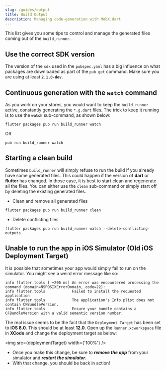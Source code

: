 ```yaml
---
slug: /guides/output
title: Build Output
description: Managing code-generation with MobX.dart
---
```


This list gives you some tips to control and manage the generated files coming out of the `build_runner`.

## Use the correct SDK version

The version of the `sdk` used in the `pubspec.yaml` has a big influence on what packages are downloaded as part of the `pub get` command. Make sure you are using at least **`2.1.0-dev`**.

## Continuous generation with the `watch` command

As you work on your stores, you would want to keep the `build_runner` active, constantly generating the `*.g.dart` files. The trick to keep it running is to use the **`watch`** sub-command, as shown below:

```
flutter packages pub run build_runner watch
```

OR

```
pub run build_runner watch
```

## Starting a clean build

Sometimes `build_runner` will simply refuse to run the build if you already have some generated files. This could happen if the version of **dart** or **flutter** has changed. In those case, it is best to start clean and regenerate all the files. You can either use the `clean` sub-command or simply start off by deleting the existing generated files.

- Clean and remove all generated files

```
flutter packages pub run build_runner clean
```

- Delete conflicting files

```
flutter packages pub run build_runner watch --delete-conflicting-outputs
```

## Unable to run the app in iOS Simulator (Old iOS Deployment Target)

It is possible that sometimes your app would simply fail to run on the simulator. You might see a weird error message like so:

```
info flutter.tools [ +206 ms] An error was encountered processing the command (domain=NSPOSIXErrorDomain, code=22):
info flutter.tools            Failed to install the requested application
info flutter.tools            The application's Info.plist does not contain CFBundleVersion.
info flutter.tools            Ensure your bundle contains a CFBundleVersion with a valid semantic version number.
```

The real issue seems to be the fact that the `Deployment Target` has been set to **iOS 8.0**. This should be at least **12.0**. Open up the `Runner.xcworkspace` file in **XCode** and change the deployment target as below:


<img src={deploymentTarget} width={'100%'} />

- Once you make this change, be sure to _**remove the app**_ from your simulator and _**restart the simulator**_.
- With that change, you should be back in action!
